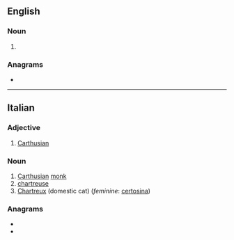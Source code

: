 ==English==

===Noun===
{{en-noun|-}}

# {{lb|en|art}} {{alt form|en|certosina}}

===Anagrams===
* {{anagrams|en|a=ceinoorst|Socotrine|coronites|cortisone|osteocrin}}

----

==Italian==
{{wikipedia|lang=it}}

===Adjective===
{{it-adj}}

# [[Carthusian]]

===Noun===
{{it-noun|m}}

# [[Carthusian]] [[monk]]
# [[chartreuse]]
# [[Chartreux]] (domestic cat) (''feminine'': [[certosina]])

===Anagrams===
* {{l|it|cortisone}}
* {{l|it|resoconti}}

{{C|it|Domestic cats}}
